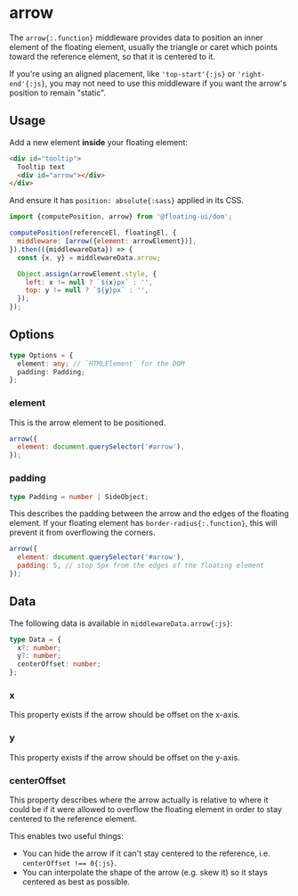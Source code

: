 
# arrow

The `arrow{:.function}` middleware provides data to position an
inner element of the floating element, usually the triangle or
caret which points toward the reference element, so that it is
centered to it.

If you're using an aligned placement, like `'top-start'{:js}` or
`'right-end'{:js}`, you may not need to use this middleware if
you want the arrow's position to remain "static".

## Usage

Add a new element **inside** your floating element:

```html
<div id="tooltip">
  Tooltip text
  <div id="arrow"></div>
</div>
```

And ensure it has `position: absolute{:sass}` applied in its CSS.

```js
import {computePosition, arrow} from '@floating-ui/dom';

computePosition(referenceEl, floatingEl, {
  middleware: [arrow({element: arrowElement})],
}).then(({middlewareData}) => {
  const {x, y} = middlewareData.arrow;

  Object.assign(arrowElement.style, {
    left: x != null ? `${x}px` : '',
    top: y != null ? `${y}px` : '',
  });
});
```

## Options

```ts
type Options = {
  element: any; // `HTMLElement` for the DOM
  padding: Padding;
};
```

### element

This is the arrow element to be positioned.

```js
arrow({
  element: document.querySelector('#arrow'),
});
```

### padding

```ts
type Padding = number | SideObject;
```

This describes the padding between the arrow and the edges of the
floating element. If your floating element has
`border-radius{:.function}`, this will prevent it from
overflowing the corners.

```js
arrow({
  element: document.querySelector('#arrow'),
  padding: 5, // stop 5px from the edges of the floating element
});
```

## Data

The following data is available in `middlewareData.arrow{:js}`:

```ts
type Data = {
  x?: number;
  y?: number;
  centerOffset: number;
};
```

### x

This property exists if the arrow should be offset on the x-axis.

### y

This property exists if the arrow should be offset on the y-axis.

### centerOffset

This property describes where the arrow actually is relative to
where it could be if it were allowed to overflow the floating
element in order to stay centered to the reference element.

This enables two useful things:

- You can hide the arrow if it can't stay centered to the
  reference, i.e. `centerOffset !== 0{:js}`.
- You can interpolate the shape of the arrow (e.g. skew it) so it
  stays centered as best as possible.

